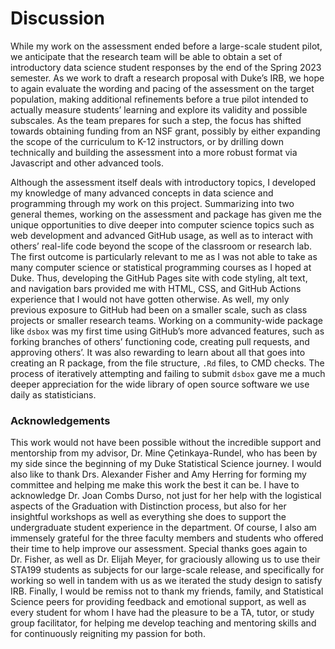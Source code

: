 # Discussion {.unnumbered}

While my work on the assessment ended before a large-scale student pilot, we anticipate that the research team will be able to obtain a set of introductory data science student responses by the end of the Spring 2023 semester. As we work to draft a research proposal with Duke's IRB, we hope to again evaluate the wording and pacing of the assessment on the target population, making additional refinements before a true pilot intended to actually measure students' learning and explore its validity and possible subscales. As the team prepares for such a step, the focus has shifted towards obtaining funding from an NSF grant, possibly by either expanding the scope of the curriculum to K-12 instructors, or by drilling down technically and building the assessment into a more robust format via Javascript and other advanced tools.

Although the assessment itself deals with introductory topics, I developed my knowledge of many advanced concepts in data science and programming through my work on this project. Summarizing into two general themes, working on the assessment and package has given me the unique opportunities to dive deeper into computer science topics such as web development and advanced GitHub usage, as well as to interact with others' real-life code beyond the scope of the classroom or research lab. The first outcome is particularly relevant to me as I was not able to take as many computer science or statistical programming courses as I hoped at Duke. Thus, developing the GitHub Pages site with code styling, alt text, and navigation bars provided me with HTML, CSS, and GitHub Actions experience that I would not have gotten otherwise. As well, my only previous exposure to GitHub had been on a smaller scale, such as class projects or smaller research teams. Working on a community-wide package like `dsbox` was my first time using GitHub's more advanced features, such as forking branches of others' functioning code, creating pull requests, and approving others'. It was also rewarding to learn about all that goes into creating an R package, from the file structure, `.Rd` files, to CMD checks. The process of iteratively attempting and failing to submit `dsbox` gave me a much deeper appreciation for the wide library of open source software we use daily as statisticians.

### Acknowledgements {.unnumbered}

This work would not have been possible without the incredible support and mentorship from my advisor, Dr. Mine Çetinkaya-Rundel, who has been by my side since the beginning of my Duke Statistical Science journey. I would also like to thank Drs. Alexander Fisher and Amy Herring for forming my committee and helping me make this work the best it can be. I have to acknowledge Dr. Joan Combs Durso, not just for her help with the logistical aspects of the Graduation with Distinction process, but also for her insightful workshops as well as everything she does to support the undergraduate student experience in the department. Of course, I also am immensely grateful for the three faculty members and students who offered their time to help improve our assessment. Special thanks goes again to Dr. Fisher, as well as Dr. Elijah Meyer, for graciously allowing us to use their STA199 students as subjects for our large-scale release, and specifically for working so well in tandem with us as we iterated the study design to satisfy IRB. Finally, I would be remiss not to thank my friends, family, and Statistical Science peers for providing feedback and emotional support, as well as every student for whom I have had the pleasure to be a TA, tutor, or study group facilitator, for helping me develop teaching and mentoring skills and for continuously reigniting my passion for both.

